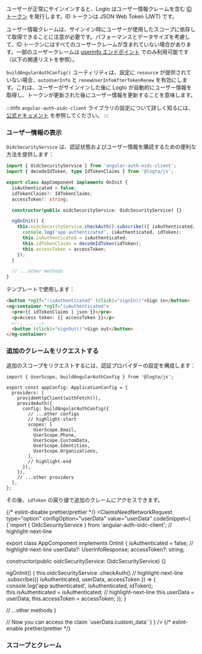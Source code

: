 ユーザーが正常にサインインすると、Logto はユーザー情報クレームを含む [ID トークン](https://openid.net/specs/openid-connect-core-1_0.html#IDToken) を発行します。ID トークンは JSON Web Token (JWT) です。

ユーザー情報クレームは、サインイン時にユーザーが使用したスコープに依存して取得できることに注意が必要です。パフォーマンスとデータサイズを考慮して、ID トークンにはすべてのユーザークレームが含まれていない場合があります。一部のユーザークレームは [userinfo エンドポイント](https://openid.net/specs/openid-connect-core-1_0.html#UserInfo) でのみ利用可能です（以下の関連リストを参照）。

`buildAngularAuthConfig()` ユーティリティは、設定に `resource` が提供されていない場合、`autoUserInfo` と `renewUserInfoAfterTokenRenew` を有効にします。これは、ユーザーがサインインした後に Logto が自動的にユーザー情報を取得し、トークンが更新された後にユーザー情報を更新することを意味します。

:::info
`angular-auth-oidc-client` ライブラリの設定について詳しく知るには、[公式ドキュメント](https://angular-auth-oidc-client.com/) を参照してください。
:::

### ユーザー情報の表示

`OidcSecurityService` は、認証状態およびユーザー情報を購読するための便利な方法を提供します：

```ts title="app/app.component.ts"
import { OidcSecurityService } from 'angular-auth-oidc-client';
import { decodeIdToken, type IdTokenClaims } from '@logto/js';

export class AppComponent implements OnInit {
  isAuthenticated = false;
  idTokenClaims?: IdTokenClaims;
  accessToken?: string;

  constructor(public oidcSecurityService: OidcSecurityService) {}

  ngOnInit() {
    this.oidcSecurityService.checkAuth().subscribe(({ isAuthenticated, idToken, accessToken }) => {
      console.log('app authenticated', isAuthenticated, idToken);
      this.isAuthenticated = isAuthenticated;
      this.idTokenClaims = decodeIdToken(idToken);
      this.accessToken = accessToken;
    });
  }

  // ...other methods
}
```

テンプレートで使用します：

```html title="app/app.component.html"
<button *ngIf="!isAuthenticated" (click)="signIn()">Sign in</button>
<ng-container *ngIf="isAuthenticated">
  <pre>{{ idTokenClaims | json }}</pre>
  <p>Access token: {{ accessToken }}</p>
  <!-- ... -->
  <button (click)="signOut()">Sign out</button>
</ng-container>
```

### 追加のクレームをリクエストする

<FindUserInfoMissing method="idToken" />

<ScopesAndClaimsIntroduction />

追加のスコープをリクエストするには、認証プロバイダーの設定を構成します：

```tsx title="app/app.config.ts"
import { UserScope, buildAngularAuthConfig } from '@logto/js';

export const appConfig: ApplicationConfig = {
  providers: [
    provideHttpClient(withFetch()),
    provideAuth({
      config: buildAngularAuthConfig({
        // ...other configs
        // highlight-start
        scopes: [
          UserScope.Email,
          UserScope.Phone,
          UserScope.CustomData,
          UserScope.Identities,
          UserScope.Organizations,
        ],
        // highlight-end
      }),
    }),
    // ...other providers
  ],
};
```

その後、`idToken` の戻り値で追加のクレームにアクセスできます。

{/* eslint-disable prettier/prettier */}
<ClaimsNeedNetworkRequest
  type="option"
  configOption="userData"
  value="userData"
  codeSnippet={
    <CodeBlock language="ts" title="app/app.component.ts">{`import { OidcSecurityService } from 'angular-auth-oidc-client';
// highlight-next-line

export class AppComponent implements OnInit {
  isAuthenticated = false;
  // highlight-next-line
  userData?: UserInfoResponse;
  accessToken?: string;

  constructor(public oidcSecurityService: OidcSecurityService) {}

  ngOnInit() {
    this.oidcSecurityService
      .checkAuth()
      // highlight-next-line
      .subscribe(({ isAuthenticated, userData, accessToken }) => {
        console.log('app authenticated', isAuthenticated, idToken);
        this.isAuthenticated = isAuthenticated;
        // highlight-next-line
        this.userData = userData;
        this.accessToken = accessToken;
      });
  }

  // ...other methods
}

// Now you can access the claim \`userData.custom_data\``}</CodeBlock>
}
/>
{/* eslint-enable prettier/prettier */}

### スコープとクレーム

<ScopesAndClaims />
